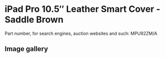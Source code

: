 # iPad Pro 10.5″ Leather Smart Cover - Saddle Brown

Part number, for search engines, auction websites and such: MPU92ZM/A

## Image gallery

<div style={{ width: "768px" }}>
  <GalleryComponent
    images={[
      {
        original: "/everysource/MPU92",
        thumbnail: "/everypreview/MPU92",
      },
      {
        original: "/everysource/MPU92_AV1_GOLD",
        thumbnail: "/everypreview/MPU92_AV1_GOLD",
      },
      {
        original: "/everysource/MPU92_AV1_SILVER",
        thumbnail: "/everypreview/MPU92_AV1_SILVER",
      },
      {
        original: "/everysource/MPU92_AV1_SPACE_GRAY",
        thumbnail: "/everypreview/MPU92_AV1_SPACE_GRAY",
      },
      {
        original: "/everysource/MPU92_AV2",
        thumbnail: "/everypreview/MPU92_AV2",
      },
      {
        original: "/everysource/MPU92_AV3",
        thumbnail: "/everypreview/MPU92_AV3",
      }
    ]}
  />
</div>